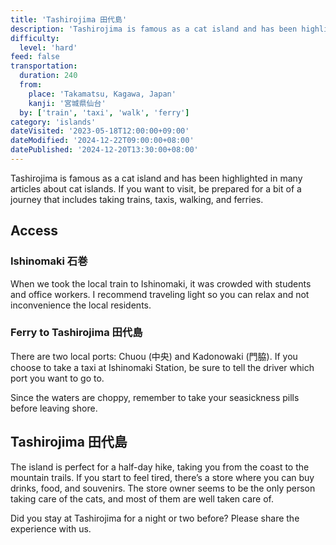 ```yaml
---
title: 'Tashirojima 田代島'
description: 'Tashirojima is famous as a cat island and has been highlighted in many articles about cat islands. If you want to visit, be prepared for a bit of a journey that includes taking trains, taxis, walking, and ferries.'
difficulty:
  level: 'hard'
feed: false
transportation:
  duration: 240
  from:
    place: 'Takamatsu, Kagawa, Japan'
    kanji: '宮城県仙台'
  by: ['train', 'taxi', 'walk', 'ferry']
category: 'islands'
dateVisited: '2023-05-18T12:00:00+09:00'
dateModified: '2024-12-22T09:00:00+08:00'
datePublished: '2024-12-20T13:30:00+08:00'
---
```



Tashirojima is famous as a cat island and has been highlighted in many articles about cat islands. If you want to visit, be prepared for a bit of a journey that includes taking trains, taxis, walking, and ferries.

<Abstract frontmatter={frontmatter} />

## Access

### Ishinomaki 石巻

When we took the local train to Ishinomaki, it was crowded with students and office workers. I recommend traveling light so you can relax and not inconvenience the local residents.

### Ferry to Tashirojima 田代島

There are two local ports: Chuou (中央) and Kadonowaki (門脇). If you choose to take a taxi at Ishinomaki Station, be sure to tell the driver which port you want to go to.

Since the waters are choppy, remember to take your seasickness pills before leaving shore.

## Tashirojima 田代島

The island is perfect for a half-day hike, taking you from the coast to the mountain trails. If you start to feel tired, there’s a store where you can buy drinks, food, and souvenirs. The store owner seems to be the only person taking care of the cats, and most of them are well taken care of.

Did you stay at Tashirojima for a night or two before? Please share the experience with us.
